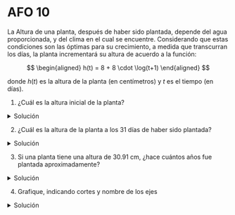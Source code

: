 # AFO 10

La Altura de una planta, después de haber sido plantada, depende del agua proporcionada, y del clima en el cual se encuentre. Considerando que estas condiciones son las óptimas para su crecimiento, a medida que transcurran los días, la planta incrementará su altura de acuerdo a la función:

$$
\begin{aligned}
h(t) = 8 + 8 \cdot \log(t+1)
\end{aligned}
$$

donde $h(t)$ es la altura de la planta (en centímetros) y $t$ es el tiempo (en días).

1. ¿Cuál es la altura inicial de la planta?

<details>
    <summary>Solución</summary>
<br/>
<img
	src="/inacap/mvfm01/images/fig63.png"
	style={{ display: 'block', margin: '0 auto', width:'40%'}}
/>
<br/>

La altura inicial de la planta es de $8$ cm.
</details>

2. ¿Cuál es la altura de la planta a los 31 días de haber sido plantada?

<details>
    <summary>Solución</summary>
<br/>
<img
	src="/inacap/mvfm01/images/fig64.png"
	style={{ display: 'block', margin: '0 auto', width:'40%'}}
/>
<br/>

La altura de la planta a los 31 días de haber sido plantada, es de $20.04$ cm.
</details>

3. Si una planta tiene una altura de $30.91$ cm, ¿hace cuántos años fue plantada aproximadamente?

<details>
    <summary>Solución</summary>
<br/>
<img
	src="/inacap/mvfm01/images/fig65.png"
	style={{ display: 'block', margin: '0 auto', width:'45%'}}
/>
<br/>

Fue plantada aproximadamente hace $2$ años.
</details>

4. Grafique, indicando cortes y nombre de los ejes

<details>
    <summary>Solución</summary>
<br/>
<img
	src="/inacap/mvfm01/images/fig66.svg"
	style={{ display: 'block', margin: '0 auto', width:'100%'}}
/>
<br/>
</details>
